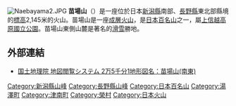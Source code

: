 [[File:Naebayama2.JPG|thumb]]
'''苗場山'''（{{lang-ja|苗場山}}）是一座位於日本[[新潟縣|新潟縣]]南部、[[長野縣|長野縣]]東北部縣境的[[標高|標高]]2,145米的火山。苗場山是一座[[成層火山|成層火山]]，是[[日本百名山|日本百名山]]之一，屬[[上信越高原國立公園|上信越高原國立公園]]。苗場山東側山麓是著名的[[滑雪|滑雪]]勝地。
== 外部連結 ==
* [http://watchizu.gsi.go.jp/watchizu.aspx?id=55382505&slidex=0&slidey=2000 国土地理院 地図閲覧システム 2万5千分1地形図名：苗場山(南東)]
{{日本百名山}}
[[Category:新潟縣山峰|Category:新潟縣山峰]]
[[Category:長野縣山峰|Category:長野縣山峰]]
[[Category:日本百名山|Category:日本百名山]]
[[Category:湯澤町|Category:湯澤町]]
[[Category:津南町|Category:津南町]]
[[Category:榮村|Category:榮村]]
[[Category:日本火山|Category:日本火山]]